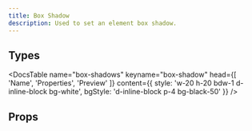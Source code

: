 ```yaml
---
title: Box Shadow
description: Used to set an element box shadow.
---
```


## Types

<DocsTable
  name="box-shadows"
  keyname="box-shadow"
  head={[
    'Name',
    'Properties',
    'Preview'
  ]}
  content={{
    style: 'w-20 h-20 bdw-1 d-inline-block bg-white',
    bgStyle: 'd-inline-block p-4 bg-black-50'
  }}
/>

## Props

<DocsTable 
  type="props"
  name="box-shadows"
  keyname="box-shadow"
/>